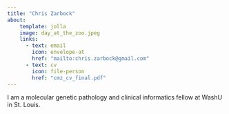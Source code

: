 ```yaml
---
title: "Chris Zarbock"
about:
    template: jolla
    image: day_at_the_zoo.jpeg
    links:
      - text: email
        icon: envelope-at
        href: "mailto:chris.zarbock@gmail.com"
      - text: cv
        icon: file-person
        href: "cmz_cv_final.pdf"
---
```

I am a molecular genetic pathology and clinical informatics fellow at WashU in St. Louis.